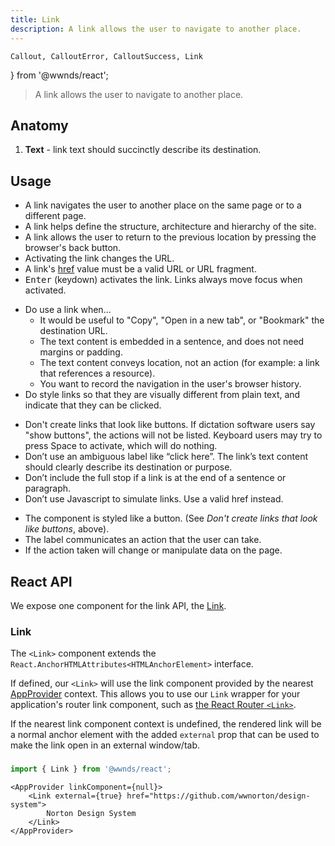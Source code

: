 ```yaml
---
title: Link
description: A link allows the user to navigate to another place.
---
```


	Callout, CalloutError, CalloutSuccess, Link
} from '@wwnds/react';

> A link allows the user to navigate to another place.

## Anatomy

1. **Text** - link text should succinctly describe its destination.

## Usage

- A link navigates the user to another place on the same page or to a different page.
- A link helps define the structure, architecture and hierarchy of the site.
- A link allows the user to return to the previous location by pressing the browser's back button.
- Activating the link changes the URL.
- A link's [href](https://developer.mozilla.org/en-US/docs/Web/HTML/Element/a#attr-href) value must be a valid URL or URL fragment.
- <kbd>Enter</kbd> (keydown) activates the link. Links always move focus when activated.

<CalloutSuccess title="Dos">

- Do use a link when…
    - It would be useful to "Copy", "Open in a new tab", or "Bookmark" the destination URL.
    - The text content is embedded in a sentence, and does not need margins or padding.
    - The text content conveys location, not an action (for example: a link that references a resource).
    - You want to record the navigation in the user's browser history.
- Do style links so that they are visually different from plain text, and indicate that they can be clicked.

</CalloutSuccess>

<CalloutError title="Don'ts">

- Don't create links that look like buttons. If dictation software users say "show buttons", the actions will not be listed. Keyboard users may try to press Space to activate, which will do nothing.
- Don’t use an ambiguous label like “click here”. The link’s text content should clearly describe its destination or purpose.
- Don’t include the full stop if a link is at the end of a sentence or paragraph.
- Don’t use Javascript to simulate links. Use a valid href instead.

</CalloutError>

<Callout title="Consider using buttons if...">

- The component is styled like a button. (See _Don't create links that look like buttons_, above).
- The label communicates an action that the user can take.
- If the action taken will change or manipulate data on the page.

</Callout>

## React API

We expose one component for the link API, the [Link](https://github.com/wwnorton/design-system/tree/main/packages/react/src/components/Link).

### Link

The `<Link>` component extends the `React.AnchorHTMLAttributes<HTMLAnchorElement>` interface.

If defined, our `<Link>` will use the link component provided by the nearest [AppProvider](react-providers#app-provider) context.
This allows you to use our `Link` wrapper for your application's router link component, such as [the React Router `<Link>`](https://reactrouter.com/web/api/Link).

If the nearest link component context is undefined, the rendered link will be a normal anchor element with the added `external` prop that can be used to make the link open in an external window/tab.

###

```js
import { Link } from '@wwnds/react';
```

```tsx live
<AppProvider linkComponent={null}>
	<Link external={true} href="https://github.com/wwnorton/design-system">
		Norton Design System
	</Link>
</AppProvider>
```

<PropsTable from={Link} />
